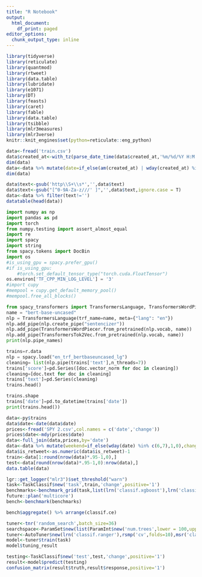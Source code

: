```yaml
---
title: "R Notebook"
output:
  html_document:
    df_print: paged
editor_options:
  chunk_output_type: inline
---
```


```R
library(tidyverse)
library(reticulate)
library(quantmod)
library(rtweet)
library(data.table)
library(lubridate)
library(e1071)
library(DT)
library(feasts)
library(caret)
library(fable)
library(data.table)
library(tsibble)
library(mlr3measures)
library(mlr3verse)
knitr::knit_engines$set(python=reticulate::eng_python)
```

```R
data<-fread('train.csv')
data$created_at<-with_tz(parse_date_time(data$created_at,'%m/%d/%Y H:M'),tzone='US/Central')
dim(data)
data<-data %>% mutate(date=if_else(am(created_at) | wday(created_at) %in% c(7,1),date(created_at),date(created_at+days(1))),is_retweet=as.factor(if_else(is_retweet=='TRUE',1,0))) %>% select(-one_of('created_at'))
dim(data)
```

```R
data$text<-gsub('http\\S+\\s*','',data$text)
data$text<-gsub("[^0-9A-Za-z///' ]",'',data$text,ignore.case = T)
data<-data %>% filter(text!='')
datatable(head(data))
```

```python
import numpy as np
import pandas as pd
import torch
from numpy.testing import assert_almost_equal
import re
import spacy
import string
from spacy.tokens import DocBin
import os
#is_using_gpu = spacy.prefer_gpu()
#if is_using_gpu:
    #torch.set_default_tensor_type("torch.cuda.FloatTensor")
os.environ['TF_CPP_MIN_LOG_LEVEL'] = '3' 
#import cupy
#mempool = cupy.get_default_memory_pool()
#mempool.free_all_blocks()
```

```Python
from spacy_transformers import TransformersLanguage, TransformersWordPiecer, TransformersTok2Vec
name = "bert-base-uncased"
nlp = TransformersLanguage(trf_name=name, meta={"lang": "en"})
nlp.add_pipe(nlp.create_pipe("sentencizer"))
nlp.add_pipe(TransformersWordPiecer.from_pretrained(nlp.vocab, name))
nlp.add_pipe(TransformersTok2Vec.from_pretrained(nlp.vocab, name))
print(nlp.pipe_names) 
```

```python
trains=r.data
nlp = spacy.load("en_trf_bertbaseuncased_lg")
cleaning= list(nlp.pipe(trains['text'],n_threads=7))
trains['score']=pd.Series([doc.vector_norm for doc in cleaning])
cleaning=[doc.text for doc in cleaning]
trains['text']=pd.Series(cleaning)
trains.head()
```

```python
trains.shape
trains['date']=pd.to_datetime(trains['date'])
print(trains.head())
```

```R
data<-py$trains
data$date<-date(data$date)
prices<-fread('SPY 2.csv',col.names = c('date','change'))
prices$date<-mdy(prices$date)
data<-full_join(data,prices,by='date')
data<-data %>% mutate(weekend=if_else(wday(date) %in% c(6,7),1,0),change=as.factor(change),score=lead(score,1))  %>%  fill(change,.direction='up') %>% filter(score>0) %>% select(-one_of('date','text')) 
data$is_retweet<-as.numeric(data$is_retweet)-1
train<-data[1:round(nrow(data)*.95-1,0),]
test<-data[round(nrow(data)*.95-1,0):nrow(data),]
data.table(data)
```

```R
lgr::get_logger("mlr3")$set_threshold("warn")
task<-TaskClassif$new('task',train,'change',positive='1')
benchmarks<-benchmark_grid(task,list(lrn('classif.xgboost'),lrn('classif.ranger'),lrn('classif.svm'),lrn('classif.log_reg'),lrn('classif.naive_bayes')),rsmp('cv',folds=10))
future::plan('multicore')
bench<-benchmark(benchmarks)
```

```R
bench$aggregate() %>% arrange(classif.ce)
```

```R
tuner<-tnr('random_search',batch_size=36)
searchspace<-ParamSet$new(list(ParamInt$new('num.trees',lower = 100,upper=1200),ParamInt$new('max.depth',lower=5,upper=30)))
tuner<-AutoTuner$new(lrn('classif.ranger'),rsmp('cv',folds=10),msr('classif.ce'),searchspace,term('evals',n_evals=36),tuner)
model<-tuner$train(task)
model$tuning_result
```

```R
testing<-TaskClassif$new('test',test,'change',positive='1')
result<-model$predict(testing)
confusion_matrix(result$truth,result$response,positive='1')
```